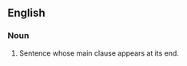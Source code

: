 ==English==

===Noun===
{{en-noun}}

# Sentence whose main clause appears at its end.
{{count page|[[Wiktionary:Page count]]}}